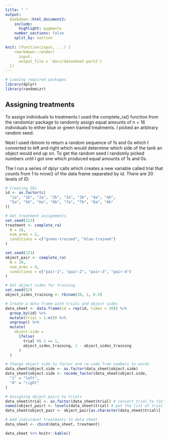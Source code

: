 ```yaml
---
title: " "
output:
  bookdown::html_document2:
    include:
      highlight: pygments
    number_sections: false
    split_by: section
    
knit: (function(input, ...) {
    rmarkdown::render(
      input,
      output_file = 'docs/datasheet-part2')
  })
---
```


```r
# Loading required packages
library(dplyr)
library(randomizr)
```

## Assigning treatments

To assign individuals to treatments I used the complete_ra() function from the
randomizr package to randomly assign equal amounts of n = 16 individuals to
either blue or green trained treatments. I picked an arbitrary random seed.

Next I used rbinom to return a random sequence of 1s and 0s which I converted to
left and right which would determine which side of the tank an object would end
up on. To get the random seed I randomly picked numbers until I got one which
produced equal amounts of 1s and 0s.

The I run a series of dplyr calls which creates a new variable called trial that
counts from 1 to nrow() of the data frame separated by id. There are 20 levels
of ID.

```r
# Creating IDs
id <- as.factor(c(
  "1a", "1b", "2a", "2b", "3a", "3b", "4a", "4b",
  "5a", "5b", "6a", "6b", "7a", "7b", "8a", "8b"
))

# Get treatment assignments
set.seed(123)
treatment <- complete_ra(
  N = 16,
  num_arms = 2,
  conditions = c("green-trained", "blue-trained")
)

set.seed(123)
object_pair <- complete_ra(
  N = 20,
  num_arms = 4,
  conditions = c("pair-1", "pair-2", "pair-3", "pair-4")
)

# Get object sides for training
set.seed(52)
object_sides_training <- rbinom(20, 1, 0.5)

# Create a data frame with trials and object sides
data_sheet <- data.frame(id = rep(id, times = 20)) %>%
  group_by(id) %>%
  mutate(trial = 1:n()) %>%
  ungroup() %>%
  mutate(
    object.side =
      ifelse(
        trial %% 2 == 1,
        object_sides_training, 1 - object_sides_training
      )
  )

# Change object side to factor and re-code from numbers to words
data_sheet$object.side <- as.factor(data_sheet$object.side)
data_sheet$object.side <- recode_factor(data_sheet$object.side,
  "1" = "left",
  "0" = "right"
)

# Assigning object pairs to trials
data_sheet$trial <- as.factor(data_sheet$trial) # convert trial to factor
names(object_pair) <- levels(data_sheet$trial) # get the list of trial numbers to associate object pairs to
data_sheet$object_pair <- object_pair[as.character(data_sheet$trial)]

# Add individual treatments to data sheet
data_sheet <- cbind(data_sheet, treatment)
```

```r
data_sheet %>% knitr::kable()
```